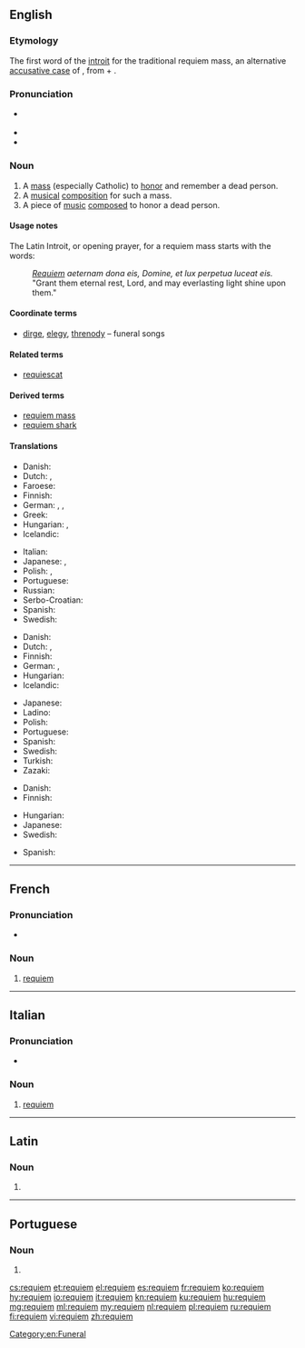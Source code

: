 ==English==
{{was wotd|2009|August|29}}
{{wikipedia}}

===Etymology===
{{PIE root|en|kʷyeh₁}}
The first word of the [[introit]] for the traditional requiem mass, an alternative [[accusative case]] of {{etyl|la|en}} {{m|la|requiēs||rest, repose}}, from {{m|la|re-||again}} + {{m|la|quiēs||rest, quiet}}.

===Pronunciation===
* {{a|UK|US}} {{IPA|/ˈrɛkwiˌɛm/|/ˈrɛkwi.əm/|lang=en}}
* {{hyphenation|re|qui|em|lang=en}}
* {{audio|en-us-requiem.ogg|Audio (US)|lang=en}}

===Noun===
{{en-noun}}

# A [[mass]] (especially Catholic) to [[honor]] and remember a dead person.
# A [[musical]] [[composition]] for such a mass.
# A piece of [[music]] [[composed]] to honor a dead person. <!--specifically not religious mourners-->

====Usage notes====
The Latin Introit, or opening prayer, for a requiem mass starts with the words:
: ''[[#Latin|Requiem]] aeternam dona eis, Domine, et lux perpetua luceat eis.''
: "Grant them eternal rest, Lord, and may everlasting light shine upon them."

====Coordinate terms====
* [[dirge]], [[elegy]], [[threnody]] – funeral songs

====Related terms====
* [[requiescat]]

====Derived terms====
* [[requiem mass]]
* [[requiem shark]]

====Translations====
{{trans-top|mass to honor and remember a dead person}}
* Danish: {{t+|da|rekviem|n}}
* Dutch: {{t+|nl|requiem}}, {{t+|nl|dodenmis}}
* Faroese: {{t|fo|sálarmessa|f}}
* Finnish: {{t|fi|sielunmessu}}
* German: {{t+|de|Requiem|n}}, {{t+|de|Totenmesse|f}}, {{t|de|Seelenmesse|f}}
* Greek: {{t+|el|μνημόσυνο|n}}
* Hungarian: {{t+|hu|rekviem}}, {{t|hu|gyászmise}}
* Icelandic: {{t|is|sálumessa|f}}
{{trans-mid}}
* Italian: {{t+|it|requiem}}
* Japanese: {{t|ja|死者のためのミサ|tr=shishano tame no misa}}, {{t|ja|引導|tr=indou}}
* Polish: {{t|pl|rekwiem}}, {{t|pl|msza za zmarłych}}
* Portuguese: {{t+|pt|réquiem|m}}
* Russian: {{t+|ru|ре́квием|m}}
* Serbo-Croatian: {{t|sh|opelo}}
* Spanish: {{t+|es|réquiem|m}}
* Swedish: {{t+|sv|rekviem|n}}
{{trans-bottom}}

{{trans-top|musical composition composed for such a mass}}
* Danish: {{t+|da|rekviem|n}}
* Dutch: {{t+|nl|requiem}}, {{t+|nl|dodenmis}}
* Finnish: {{t+|fi|requiem}}
* German: {{t+|de|Requiem|n}}, {{t+|de|Totenmesse|f}}
* Hungarian: {{t+|hu|rekviem}}
* Icelandic: {{t|is|sálumessa|f}}
{{trans-mid}}
* Japanese: {{t|ja|鎮魂歌|tr=chinkonka}}
* Ladino: {{t|lad|endecha}}
* Polish: {{t+|pl|requiem|n}}
* Portuguese: {{t+|pt|réquiem|m}}
* Spanish: {{t+|es|réquiem|m}}
* Swedish: {{t+|sv|rekviem|n}}
* Turkish: {{t+|tr|ağıt}}
* Zazaki: {{t|zza|hewal}}
{{trans-bottom}}

{{trans-top|piece of music composed to honor a dead person}}
* Danish: {{t+|da|rekviem|n}}
* Finnish: {{t+|fi|requiem}}
{{trans-mid}}
* Hungarian: {{t+|hu|rekviem}}
* Japanese: {{t|ja|鎮魂歌|tr=chinkonka}}
* Swedish: {{t+|sv|rekviem|n}}
{{trans-bottom}}

{{checktrans-top}}
* Spanish: {{t+check|es|réquiem}}
{{trans-bottom}}

[[Category:en:Funeral]]

----

==French==

===Pronunciation===
* {{IPA|/ʁe.kɥi.jɛm/|/ʁe.kwi.jɛm/|lang=fr}}

===Noun===
{{fr-noun|m}}

# [[#English|requiem]]

----

==Italian==

===Pronunciation===
* {{IPA|/ˈrɛkwiˌem/|/ˈrɛkɥem/|lang=it}}

===Noun===
{{head|it|noun|g=m|invariable}}

# [[requiem#English|requiem]]

----

==Latin==

===Noun===
{{la-noun-form|requiēm}}

# {{inflection of|requiēs||acc|s|lang=la}}

----

==Portuguese==

===Noun===
{{pt-noun|m}}

# {{alternative spelling of|réquiem|lang=pt}}

[[cs:requiem]]
[[et:requiem]]
[[el:requiem]]
[[es:requiem]]
[[fr:requiem]]
[[ko:requiem]]
[[hy:requiem]]
[[io:requiem]]
[[it:requiem]]
[[kn:requiem]]
[[ku:requiem]]
[[hu:requiem]]
[[mg:requiem]]
[[ml:requiem]]
[[my:requiem]]
[[nl:requiem]]
[[pl:requiem]]
[[ru:requiem]]
[[fi:requiem]]
[[vi:requiem]]
[[zh:requiem]]